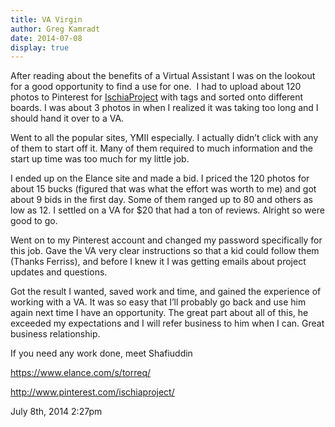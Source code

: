 ```yaml
---
title: VA Virgin
author: Greg Kamradt
date: 2014-07-08
display: true
---
```


After reading about the benefits of a Virtual Assistant I was on the lookout for a good opportunity to find a use for one.  I had to upload about 120 photos to Pinterest for [IschiaProject](http://www.ischiaproject.com/) with tags and sorted onto different boards. I was about 3 photos in when I realized it was taking too long and I should hand it over to a VA.


Went to all the popular sites, YMII especially. I actually didn’t click with any of them to start off it. Many of them required to much information and the start up time was too much for my little job.


I ended up on the Elance site and made a bid. I priced the 120 photos for about 15 bucks (figured that was what the effort was worth to me) and got about 9 bids in the first day. Some of them ranged up to 80 and others as low as 12\. I settled on a VA for $20 that had a ton of reviews. Alright so were good to go.


Went on to my Pinterest account and changed my password specifically for this job. Gave the VA very clear instructions so that a kid could follow them (Thanks Ferriss), and before I knew it I was getting emails about project updates and questions.


Got the result I wanted, saved work and time, and gained the experience of working with a VA. It was so easy that I’ll probably go back and use him again next time I have an opportunity. The great part about all of this, he exceeded my expectations and I will refer business to him when I can. Great business relationship. 


If you need any work done, meet Shafiuddin 


https://www.elance.com/s/torreq/


http://www.pinterest.com/ischiaproject/



 July 8th, 2014 2:27pm